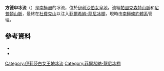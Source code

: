 '''方德申冰流'''（{{lang-en|Foundation Ice Stream}}）是[[南極洲|南極洲]]的冰流，位於[[伊利沙伯女皇地|伊利沙伯女皇地]]，流經[[帕圖克森特山脈|帕圖克森特山脈]]和[[尼普頓山脈|尼普頓山脈]]，最終在[[杜費克山_(伊利沙伯女皇地)|杜費克山]]以注入[[菲爾希納-龍尼冰棚|菲爾希納-龍尼冰棚]]，現時由[[南極條約體系|南極條約體系]]管理。

==參考資料==
*{{cite gnis | type = antarid | id = 5191| name = Foundation Ice Stream | accessdate = 2012-04-03}}
*{{usgs-gazetteer|id=5191}}

{{coord|83|15|S|60|0|W|source:GNIS|display=title}}

{{DEFAULTSORT:Foundation Ice Stream}}
[[Category:伊莉莎白女王地冰流|Category:伊莉莎白女王地冰流]]
[[Category:菲爾希納-龍尼冰棚|Category:菲爾希納-龍尼冰棚]]


{{QueenElizabethLand-geo-stub}}